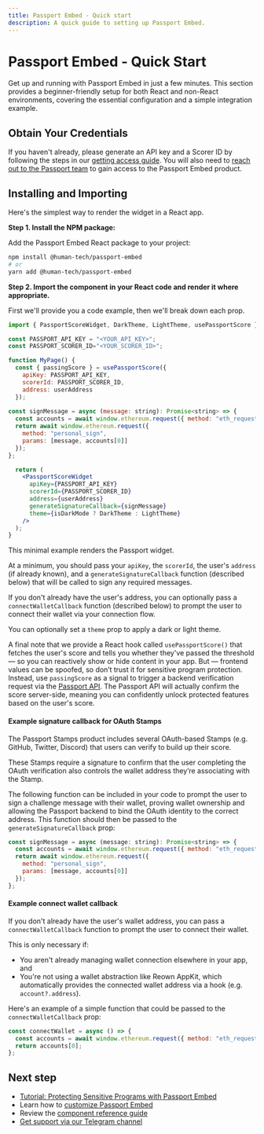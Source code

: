 ```yaml
---
title: Passport Embed - Quick start
description: A quick guide to setting up Passport Embed.
---
```



# Passport Embed - Quick Start

Get up and running with Passport Embed in just a few minutes. This section provides a beginner-friendly setup for both React and non-React environments, covering the essential configuration and a simple integration example.

## Obtain Your Credentials

If you haven't already, please generate an API key and a Scorer ID by following the steps in our [getting access guide](getting-access). You will also need to [reach out to the Passport team](https://tally.so/r/3X81KL) to gain access to the Passport Embed product.

## Installing and Importing

Here's the simplest way to render the widget in a React app. 

**Step 1. Install the NPM package:** 

Add the Passport Embed React package to your project:

```bash
npm install @human-tech/passport-embed
# or
yarn add @human-tech/passport-embed
```

**Step 2. Import the component in your React code and render it where appropriate.** 

First we'll provide you a code example, then we'll break down each prop.

```jsx
import { PassportScoreWidget, DarkTheme, LightTheme, usePassportScore } from "@passportxyz/passport-embed";

const PASSPORT_API_KEY = "<YOUR_API_KEY>";
const PASSPORT_SCORER_ID="<YOUR_SCORER_ID>";

function MyPage() {
  const { passingScore } = usePassportScore({
    apiKey: PASSPORT_API_KEY,
    scorerId: PASSPORT_SCORER_ID,
    address: userAddress
  });
  
const signMessage = async (message: string): Promise<string> => {
  const accounts = await window.ethereum.request({ method: "eth_requestAccounts" });
  return await window.ethereum.request({
    method: "personal_sign",
    params: [message, accounts[0]]
  });
};

  return (
    <PassportScoreWidget 
      apiKey={PASSPORT_API_KEY}
      scorerId={PASSPORT_SCORER_ID}
      address={userAddress} 
      generateSignatureCallback={signMessage} 
      theme={isDarkMode ? DarkTheme : LightTheme}
    />
  );
}
```

This minimal example renders the Passport widget. 

At a minimum, you should pass your `apiKey`, the `scorerId`, the user's `address` (if already known), and a `generateSignatureCallback` function (described below) that will be called to sign any required messages. 

If you don't already have the user's address, you can optionally pass a `connectWalletCallback` function (described below) to prompt the user to connect their wallet via your connection flow.

You can optionally set a `theme` prop to apply a dark or light theme.

A final note that we provide a React hook called `usePassportScore()` that fetches the user's score and tells you whether they've passed the threshold — so you can reactively show or hide content in your app. But — frontend values can be spoofed, so don’t trust it for sensitive program protection. Instead, use `passingScore` as a signal to trigger a backend verification request via the [Passport API](/building-with-passport/stamps/passport-api). The Passport API will actually confirm the score server-side, meaning you can confidently unlock protected features based on the user's score.


#### Example signature callback for OAuth Stamps

The Passport Stamps product includes several OAuth-based Stamps (e.g. GitHub, Twitter, Discord) that users can verify to build up their score.

These Stamps require a signature to confirm that the user completing the OAuth verification also controls the wallet address they’re associating with the Stamp.

The following function can be included in your code to prompt the user to sign a challenge message with their wallet, proving wallet ownership and allowing the Passport backend to bind the OAuth identity to the correct address. This function should then be passed to the `generateSignatureCallback` prop:

```jsx
const signMessage = async (message: string): Promise<string> => {
  const accounts = await window.ethereum.request({ method: "eth_requestAccounts" });
  return await window.ethereum.request({
    method: "personal_sign",
    params: [message, accounts[0]]
  });
};
```

#### Example connect wallet callback

If you don't already have the user's wallet address, you can pass a `connectWalletCallback` function to prompt the user to connect their wallet. 

This is only necessary if:
* You aren't already managing wallet connection elsewhere in your app, and
* You're not using a wallet abstraction like Reown AppKit, which automatically provides the connected wallet address via a hook (e.g. `account?.address`).

Here's an example of a simple function that could be passed to the `connectWalletCallback` prop:

```jsx
const connectWallet = async () => {
  const accounts = await window.ethereum.request({ method: "eth_requestAccounts" });
  return accounts[0];
};
```


## Next step

* [Tutorial: Protecting Sensitive Programs with Passport Embed](tutorial/protecting-sensitive-programs-with-passport-embed)
* Learn how to [customize Passport Embed](customization)
* Review the [component reference guide](component-reference)
* [Get support via our Telegram channel](https://t.me/+Mcp9RsRV7tVmYjZh)